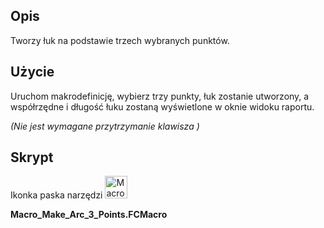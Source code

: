 <languages/>
<div class="mw-translate-fuzzy">
{{Macro/pl
|Name=Macro Make Arc 3 Points
|Translate/pl=Makrodefinicja: Make Arc 3 Points
|Icon=Macro_Make_Arc_3_Points.png
|Description=Tworzy łuk na podstawie trzech wybranych punktów.
|Author=Mario52
|Version=02.00
|Date=2019-07-29
|FCVersion=wszystkie
|Download=[https://www.freecadweb.org/wiki/images/9/92/Macro_Make_Arc_3_Points.png ToolBar Icon]
}}
</div>

==Opis==
Tworzy łuk na podstawie trzech wybranych punktów.

==Użycie==
Uruchom makrodefinicję, wybierz trzy punkty, łuk zostanie utworzony, a współrzędne i długość łuku zostaną wyświetlone w oknie widoku raportu.

''(Nie jest wymagane przytrzymanie klawisza {{KEY|Ctrl}})''

==Skrypt==
Ikonka paska narzędzi [[File:Macro Make Arc 3 Points.png|36px]]

'''Macro_Make_Arc_3_Points.FCMacro''' 

{{MacroCode|code=
# -*- coding: utf-8 -*-
from FreeCAD import Base

__title__   = "Macro_Make_Arc_3_points"
__author__  = "Mario52"
__url__     = "https://freecad.org/index-fr.html"
__version__ = "00.02"
__date__    = "29/07/2019"

global selected; selected = []
App = FreeCAD

class SelObserver:
    print( "Create Arc to 3 points ...")
    def addSelection(self,doc,obj,sub,pnt):  # Selection 
        global selected
        selected.append(pnt)
        if len(selected) == 1:
            print( "Point 1 : ",FreeCAD.Vector(selected[0]))
        elif len(selected) == 2:
            print( "Point 2 : ",FreeCAD.Vector(selected[1]))
        elif len(selected) == 3:
            print( "Point 3 : ",FreeCAD.Vector(selected[2]))
            try:
                C1 = Part.Arc(FreeCAD.Vector(selected[0]),FreeCAD.Vector(selected[1]),FreeCAD.Vector(selected[2]))
                S1 = Part.Shape([C1])
                W = Part.Wire(S1.Edges)
                Part.show(W)
                App.ActiveDocument.ActiveObject.Label   = "Arc_3_Points"
                print( "Length  : ",W.Length)
            except Exception:
                print( "Three points are collinear or bad selection")
            del selected[:]
            FreeCADGui.Selection.removeObserver(s)
            print( "End Make_Arc_3_Points")
            print( "_____________________")

s=SelObserver()
FreeCADGui.Selection.addObserver(s)


}}